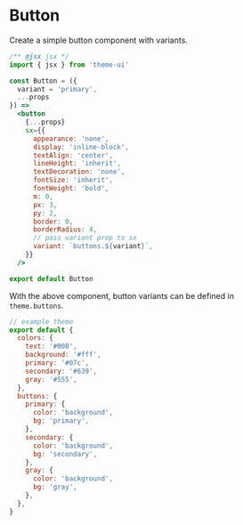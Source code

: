 
# Button

Create a simple button component with variants.

```jsx
/** @jsx jsx */
import { jsx } from 'theme-ui'

const Button = ({
  variant = 'primary',
  ...props
}) =>
  <button
    {...props}
    sx={{
      appearance: 'none',
      display: 'inline-block',
      textAlign: 'center',
      lineHeight: 'inherit',
      textDecoration: 'none',
      fontSize: 'inherit',
      fontWeight: 'bold',
      m: 0,
      px: 3,
      py: 2,
      border: 0,
      borderRadius: 4,
      // pass variant prop to sx
      variant: `buttons.${variant}`,
    }}
  />

export default Button
```

With the above component, button variants can be defined in `theme.buttons`.

```js
// example theme
export default {
  colors: {
    text: '#000',
    background: '#fff',
    primary: '#07c',
    secondary: '#639',
    gray: '#555',
  },
  buttons: {
    primary: {
      color: 'background',
      bg: 'primary',
    },
    secondary: {
      color: 'background',
      bg: 'secondary',
    },
    gray: {
      color: 'background',
      bg: 'gray',
    },
  },
}
```



